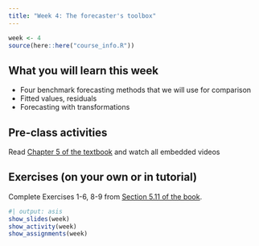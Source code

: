 ```yaml
---
title: "Week 4: The forecaster's toolbox"
---
```


```r
week <- 4
source(here::here("course_info.R"))
```

## What you will learn this week

* Four benchmark forecasting methods that we will use for comparison
* Fitted values, residuals
* Forecasting with transformations

## Pre-class activities

Read [Chapter 5 of the textbook](https://otexts.com/fpp3/toolbox.html) and watch all embedded videos

## Exercises (on your own or in tutorial)

Complete Exercises 1-6, 8-9 from [Section 5.11 of the book](https://otexts.com/fpp3/toolbox-exercises.html).

```r
#| output: asis
show_slides(week)
show_activity(week)
show_assignments(week)
```
